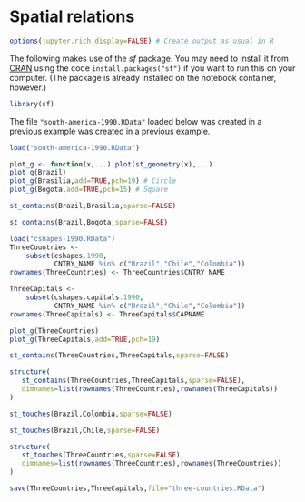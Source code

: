 # Spatial relations

```r
options(jupyter.rich_display=FALSE) # Create output as usual in R
```

The following makes use of the *sf* package. You may need to install it from
[CRAN](https://cran.r-project.org/package=sf) using the code
`install.packages("sf")` if you want to run this on your computer. (The
package is already installed on the notebook container, however.)

```r
library(sf)
```

The file `"south-america-1990.RData"` loaded below was created in a previous example was created in a previous example.

```r
load("south-america-1990.RData")
```

```r
plot_g <- function(x,...) plot(st_geometry(x),...)
plot_g(Brazil)
plot_g(Brasilia,add=TRUE,pch=19) # Circle
plot_g(Bogota,add=TRUE,pch=15) # Square
```

```r
st_contains(Brazil,Brasilia,sparse=FALSE)
```

```r
st_contains(Brazil,Bogota,sparse=FALSE)
```

```r
load("cshapes-1990.RData")
ThreeCountries <-
    subset(cshapes.1990,
           CNTRY_NAME %in% c("Brazil","Chile","Colombia"))
rownames(ThreeCountries) <- ThreeCountries$CNTRY_NAME
```

```r
ThreeCapitals <-
    subset(cshapes.capitals.1990,
           CNTRY_NAME %in% c("Brazil","Chile","Colombia"))
rownames(ThreeCapitals) <- ThreeCapitals$CAPNAME
```

```r
plot_g(ThreeCountries)
plot_g(ThreeCapitals,add=TRUE,pch=19)
```

```r
st_contains(ThreeCountries,ThreeCapitals,sparse=FALSE)
```

```r
structure(
   st_contains(ThreeCountries,ThreeCapitals,sparse=FALSE),
   dimnames=list(rownames(ThreeCountries),rownames(ThreeCapitals))
)
```

```r
st_touches(Brazil,Colombia,sparse=FALSE)
```

```r
st_touches(Brazil,Chile,sparse=FALSE)
```

```r
structure(
   st_touches(ThreeCountries,sparse=FALSE),
   dimnames=list(rownames(ThreeCountries),rownames(ThreeCountries))
)
```

```r
save(ThreeCountries,ThreeCapitals,file="three-countries.RData")
```
